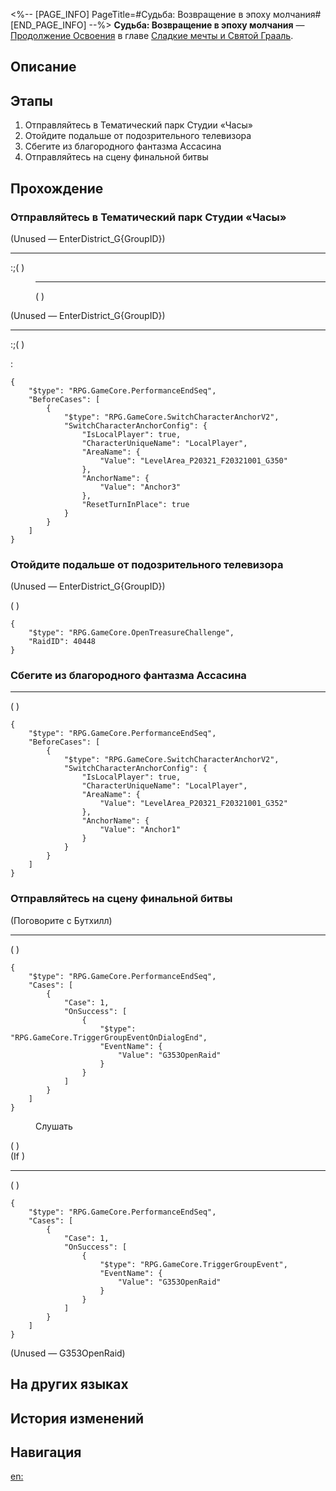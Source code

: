 <%-- [PAGE_INFO]
PageTitle=#Судьба: Возвращение в эпоху молчания#
[END_PAGE_INFO] --%>
{{Дополнить|Диалоги.}}
{{Миссия Инфобокс
|id              = 1040551
|Название        = 
|Изображение     = Миссия Судьба Возвращение в эпоху молчания.png
|Тип             = Продолжение Освоения
|Событие         = 
|Глава           = Сладкие мечты и Святой Грааль
|Условия         = Завершена [[Продолжение Освоения]] «[[Судьба: Ночь сновидений]]»
|Персонажи       = Первопроходец
|СтартЛокация    = [[Пенакония]] — [[Тематический парк Студии «Часы»]]
|Мир             = Пенакония
|Предыдущая      = Судьба: Ночь сновидений
|Следующая       = Судьба: Возвращение звёздного моря
|Награды         = Опыт Освоения*800; Звёздный нефрит*100; Путеводитель путешественника*6; Очищенный эфир*6; Кредиты*120 000
}}
'''Судьба: Возвращение в эпоху молчания''' — [[Продолжение Освоения]] в главе [[Сладкие мечты и Святой Грааль]].

==Описание==
{{Описание|Грейди - гнилая душа, появившаяся ещё десять янтарных эр назад, режиссёр плохих фильмов, он пытается поиграть с вами. Его мечта стать великим режиссёром рухнула из-за отсутствия таланта, оставив после себя состарившееся сердце, поглощённое самоуничижением и навязчивыми идеями. Кто бы мог подумать, что ключом к открытию его благородного фантазма и душевных ран станет безвкусная встреча фанатов разных поколений?}}

==Этапы==
# Отправляйтесь в Тематический парк Студии «Часы»
# Отойдите подальше от подозрительного телевизора
# Сбегите из благородного фантазма Ассасина
# Отправляйтесь на сцену финальной битвы

==Прохождение==
{{Дополнить}}
===Отправляйтесь в Тематический парк Студии «Часы»===
{{Описание миссии|тип=Продолжение Освоения|локация=Тематический парк Студии «Часы»|Если Первопроходец не {{MC|ж=писала|м=писал}} ковбою, что же ждёт {{MC|ж=её|м=его}} в тематическом парке?}}
{{Диалог Начало}}

;(Unused &mdash; EnterDistrict_G{GroupID})
----
:;({{tx|Unknown performance}}<!--Error: ENOENT: no such file or directory, open 'R:\Utils\HSR\3.5\Story\Discussion\Mission\1040551\DS104055100.json'-->)
:----
:;({{tx|Unknown performance}}<!--Error: ENOENT: no such file or directory, open 'R:\Utils\HSR\3.5\Story\Mission\1040551\Story104055101.json'-->)

;(Unused &mdash; EnterDistrict_G{GroupID})
----
:;({{tx|Unknown performance}}<!--Error: ENOENT: no such file or directory, open 'R:\Utils\HSR\3.5\Story\Discussion\Mission\1040551\DS104055102.json'-->)
:<pre>{
	"$type": "RPG.GameCore.PerformanceEndSeq",
	"BeforeCases": [
		{
			"$type": "RPG.GameCore.SwitchCharacterAnchorV2",
			"SwitchCharacterAnchorConfig": {
				"IsLocalPlayer": true,
				"CharacterUniqueName": "LocalPlayer",
				"AreaName": {
					"Value": "LevelArea_P20321_F20321001_G350"
				},
				"AnchorName": {
					"Value": "Anchor3"
				},
				"ResetTurnInPlace": true
			}
		}
	]
}</pre>
{{Диалог Конец}}

===Отойдите подальше от подозрительного телевизора===
{{Описание миссии|тип=Продолжение Освоения|локация=Тематический парк Студии «Часы»|Стали бы вы наступать на цветастую межзвёздную мину из антиматерии? Так зачем подходить к телевизору, который очевидно является ловушкой?}}
{{Диалог Начало}}

;(Unused &mdash; EnterDistrict_G{GroupID})

;({{tx|Unknown performance}}<!--Error: ENOENT: no such file or directory, open 'R:\Utils\HSR\3.5\Story\Discussion\Mission\1040551\DS104055103.json'-->)
<pre>{
	"$type": "RPG.GameCore.OpenTreasureChallenge",
	"RaidID": 40448
}</pre>
{{Диалог Конец}}

===Сбегите из благородного фантазма Ассасина===
{{Описание миссии|тип=Продолжение Освоения|локация=Тематический парк Студии «Часы»|Давайте, насладитесь же этим леденящим шоу ужасов, подготовленным лично для вас.}}
{{Диалог Начало}}
----
;({{tx|Unknown performance}}<!--Error: ENOENT: no such file or directory, open 'R:\Utils\HSR\3.5\Story\Discussion\Mission\1040551\DS104055104.json'-->)
<pre>{
	"$type": "RPG.GameCore.PerformanceEndSeq",
	"BeforeCases": [
		{
			"$type": "RPG.GameCore.SwitchCharacterAnchorV2",
			"SwitchCharacterAnchorConfig": {
				"IsLocalPlayer": true,
				"CharacterUniqueName": "LocalPlayer",
				"AreaName": {
					"Value": "LevelArea_P20321_F20321001_G352"
				},
				"AnchorName": {
					"Value": "Anchor1"
				}
			}
		}
	]
}</pre>
{{Диалог Конец}}

===Отправляйтесь на сцену финальной битвы===
{{Описание миссии|тип=Продолжение Освоения|локация=Тематический парк Студии «Часы»|Вас ждёт злодейский старик Оти и переметнувшаяся на сторону врага госпожа Нота. Кажется, битва будет не из простых.}}
{{Диалог Начало}}

;(Поговорите с Бутхилл)
----
;({{tx|Unknown performance}}<!--Error: ENOENT: no such file or directory, open 'R:\Utils\HSR\3.5\Config\Level\Mission\1040551\Act\Act104055101.json'-->)
<pre>{
	"$type": "RPG.GameCore.PerformanceEndSeq",
	"Cases": [
		{
			"Case": 1,
			"OnSuccess": [
				{
					"$type": "RPG.GameCore.TriggerGroupEventOnDialogEnd",
					"EventName": {
						"Value": "G353OpenRaid"
					}
				}
			]
		}
	]
}</pre>

:{{Диалог|Разговор}} Слушать
;({{tx|Unknown performance}}<!--Error: ENOENT: no such file or directory, open 'R:\Utils\HSR\3.5\Config\Level\Mission\1040551\Act\Act104055102.json'-->)
;(If {{cx}}<!--SubMission not Finish: 104055108-->)
----
;({{tx|Unknown performance}}<!--Error: ENOENT: no such file or directory, open 'R:\Utils\HSR\3.5\Story\Discussion\Mission\1040551\DS104055105.json'-->)
<pre>{
	"$type": "RPG.GameCore.PerformanceEndSeq",
	"Cases": [
		{
			"Case": 1,
			"OnSuccess": [
				{
					"$type": "RPG.GameCore.TriggerGroupEvent",
					"EventName": {
						"Value": "G353OpenRaid"
					}
				}
			]
		}
	]
}</pre>
;(Unused &mdash; G353OpenRaid)

{{Диалог Конец}}

==На других языках==
{{На других языках
|en   = Fate/Back to the Age of Silence
|zhs  = 命运/重返静默时代
|zht  = 命運/重返靜默時代
|ja   = Fate&nbsp;/&nbsp;沈黙の時代への回帰
|ko   = Fate/침묵의 시대로의 귀환
|es   = Fate/Retorno a la era del silencio
|fr   = Fate/Retour à l'ère du silence
|ru   = Судьба: Возвращение в эпоху молчания
|th   = Fate/ หวนสู่ยุคแห่งความเงียบงัน
|vi   = Fate/Trở Lại Thời Đại Tĩnh Lặng
|de   = Fate/Zurück zur Ära der Stille
|id   = Fate/Kembali ke Era yang Sunyi
|pt   = Fate/Retorno à Era do Silêncio
}}

==История изменений==
{{История изменений|3.5}}

==Навигация==
{{Продолжение Освоения Навбокс|Глава }}

[[en:]]
